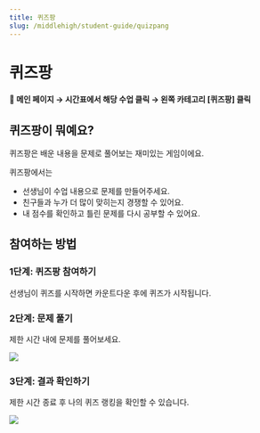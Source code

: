 ```yaml
---
title: 퀴즈팡
slug: /middlehigh/student-guide/quizpang
---
```



# 퀴즈팡

#### 📍 메인 페이지 → 시간표에서 해당 수업 클릭 → 왼쪽 카테고리 [퀴즈팡] 클릭

## 퀴즈팡이 뭐예요?

퀴즈팡은 배운 내용을 문제로 풀어보는 재미있는 게임이에요.

퀴즈팡에서는

- 선생님이 수업 내용으로 문제를 만들어주세요.
- 친구들과 누가 더 많이 맞히는지 경쟁할 수 있어요.
- 내 점수를 확인하고 틀린 문제를 다시 공부할 수 있어요.

## 참여하는 방법

### 1단계: 퀴즈팡 참여하기

선생님이 퀴즈를 시작하면 카운트다운 후에 퀴즈가 시작됩니다.

### 2단계: 문제 풀기

제한 시간 내에 문제를 풀어보세요.

<Image src="/img/kr/middlehigh/student/10-01.jpg" size="lg" />

### 3단계: 결과 확인하기

제한 시간 종료 후 나의 퀴즈 랭킹을 확인할 수 있습니다.

<Image src="/img/kr/middlehigh/student/10-02.jpg" size="lg" />
